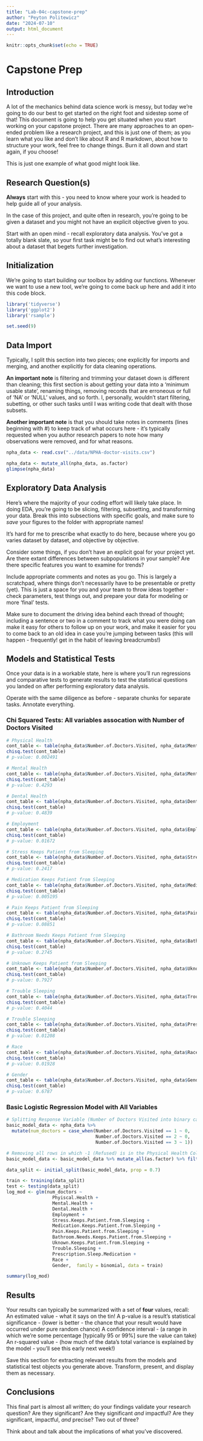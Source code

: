 ```yaml
---
title: "Lab-04c-capstone-prep"
author: "Peyton Politewicz"
date: "2024-07-10"
output: html_document
---
```


```r
knitr::opts_chunk$set(echo = TRUE)
```

# Capstone Prep

## Introduction

A lot of the mechanics behind data science work is messy, but today we're going to do our best to get started on the right foot and sidestep some of that! This document is going to help you get situated when you start working on your capstone project. There are many approaches to an open-ended problem like a research project, and this is just one of them; as you learn what you like and don't like about R and R markdown, about how to structure your work, feel free to change things. Burn it all down and start again, if you choose!

This is just one example of what good might look like.

## Research Question(s)

**Always** start with this - you need to know where your work is headed to help guide all of your analysis.

In the case of this project, and quite often in research, you're going to be given a dataset and you might not have an explicit objective given to you.

Start with an open mind - recall exploratory data analysis. You've got a totally blank slate, so your first task might be to find out what's interesting about a dataset that begets further investigation.

## Initialization

We're going to start building our toolbox by adding our functions. Whenever we want to use a new tool, we're going to come back up here and add it into this code block.

```r

library('tidyverse')
library('ggplot2')
library('rsample')

set.seed(9)

```

## Data Import

Typically, I split this section into two pieces; one explicitly for imports and merging,     and another explicitly for data cleaning operations.

**An important note** is filtering and trimming your dataset down is different than cleaning; this first section is about getting your data into a 'minimum usable state', renaming things, removing records that are erroneous or full of 'NA' or 'NULL' values, and so forth. I, personally, wouldn't start filtering, subetting, or other such tasks until I was writing code that dealt with those subsets.

**Another important note** is that you should take notes in comments (lines beginning with #) to keep track of what occurs here - it's typically requested when you author research papers to note how many observations were removed, and for what reasons.

```r

npha_data <- read.csv("../data/NPHA-doctor-visits.csv")
```


```r

npha_data <- mutate_all(npha_data, as.factor)
glimpse(npha_data)

```

## Exploratory Data Analysis

Here's where the majority of your coding effort will likely take place. In doing EDA, you're going to be slicing, filtering, subsetting, and transforming your data. Break this into subsections with specific goals, and make sure to *save* your figures to the folder with appropriate names!

It's hard for me to prescribe what exactly to do here, because where you go varies dataset by dataset, and objective by objective.

Consider some things, if you don't have an explicit goal for your project yet. Are there extant differences between subpopulations in your sample? Are there specific features you want to examine for trends?

Include appropriate comments and notes as you go. This is largely a scratchpad, where things don't necessarily have to be presentable or pretty (yet). This is just a space for you and your team to throw ideas together - check parameters, test things out, and prepare your data for modeling or more 'final' tests.

Make sure to document the driving idea behind each thread of thought; including a sentence or two in a comment to track what you were doing can make it easy for others to follow up on your work, and make it easier for you to come back to an old idea in case you're jumping between tasks (this will happen - frequently! get in the habit of leaving breadcrumbs!)

## Models and Statistical Tests

Once your data is in a workable state, here is where you'll run regressions and comparative tests to generate results to test the statistical questions you landed on after performing exploratory data analysis.

Operate with the same diligence as before - separate chunks for separate tasks. Annotate everything. 


### Chi Squared Tests: All variables assocation with Number of Doctors Visited
```r
# Physical Health
cont_table <- table(npha_data$Number.of.Doctors.Visited, npha_data$Mental.Health)
chisq.test(cont_table)
# p-value: 0.002491

# Mental Health
cont_table <- table(npha_data$Number.of.Doctors.Visited, npha_data$Mental.Health)
chisq.test(cont_table)
# p-value: 0.4293

# Dental Health
cont_table <- table(npha_data$Number.of.Doctors.Visited, npha_data$Dental.Health)
chisq.test(cont_table)
# p-value: 0.4839

# Employment
cont_table <- table(npha_data$Number.of.Doctors.Visited, npha_data$Employment)
chisq.test(cont_table)
# p-value: 0.01672

# Stress Keeps Patient from Sleeping
cont_table <- table(npha_data$Number.of.Doctors.Visited, npha_data$Stress.Keeps.Patient.from.Sleeping)
chisq.test(cont_table)
# p-value: 0.2417

# Medication Keeps Patient from Sleeping
cont_table <- table(npha_data$Number.of.Doctors.Visited, npha_data$Medication.Keeps.Patient.from.Sleeping)
chisq.test(cont_table)
# p-value: 0.005195

# Pain Keeps Patient from Sleeping
cont_table <- table(npha_data$Number.of.Doctors.Visited, npha_data$Pain.Keeps.Patient.from.Sleeping)
chisq.test(cont_table)
# p-value: 0.08851

# Bathroom Needs Keeps Patient from Sleeping
cont_table <- table(npha_data$Number.of.Doctors.Visited, npha_data$Bathroom.Needs.Patient.from.Sleeping)
chisq.test(cont_table)
# p-value: 0.2745

# Unknown Keeps Patient from Sleeping
cont_table <- table(npha_data$Number.of.Doctors.Visited, npha_data$Uknown.Keeps.Patient.from.Sleeping)
chisq.test(cont_table)
# p-value: 0.7927

# Trouble Sleeping
cont_table <- table(npha_data$Number.of.Doctors.Visited, npha_data$Trouble.Sleeping)
chisq.test(cont_table)
# p-value: 0.4044

# Trouble Sleeping
cont_table <- table(npha_data$Number.of.Doctors.Visited, npha_data$Prescription.Sleep.Medication)
chisq.test(cont_table)
# p-value: 0.01208

# Race
cont_table <- table(npha_data$Number.of.Doctors.Visited, npha_data$Race)
chisq.test(cont_table)
# p-value: 0.01928

# Gender
cont_table <- table(npha_data$Number.of.Doctors.Visited, npha_data$Gender)
chisq.test(cont_table)
# p-value: 0.6787
```


### Basic Logistic Regression Model with All Variables
```r
# Splitting Response Variable (Number of Doctors Visited into binary categories)
basic_model_data <- npha_data %>% 
  mutate(num_doctors = case_when(Number.of.Doctors.Visited == 1 ~ 0,
                                 Number.of.Doctors.Visited == 2 ~ 0,
                                 Number.of.Doctors.Visited == 3 ~ 1))

# Removing all rows in which -1 (Refused) is in the Physical Health Column
basic_model_data <- basic_model_data %>% mutate_all(as.factor) %>% filter(Phyiscal.Health != -1)

data_split <- initial_split(basic_model_data, prop = 0.7)

train <- training(data_split)
test <- testing(data_split)
log_mod <- glm(num_doctors ~
                 Phyiscal.Health + 
                 Mental.Health + 
                 Dental.Health + 
                 Employment +
                 Stress.Keeps.Patient.from.Sleeping +
                 Medication.Keeps.Patient.from.Sleeping +
                 Pain.Keeps.Patient.from.Sleeping +
                 Bathroom.Needs.Keeps.Patient.from.Sleeping +
                 Uknown.Keeps.Patient.from.Sleeping +
                 Trouble.Sleeping +
                 Prescription.Sleep.Medication + 
                 Race +
                 Gender,  family = binomial, data = train)

summary(log_mod)
```



## Results

Your results can typically be summarized with a set of **four** values, recall:
An estimated value - what it says on the tin!
A p-value is a result's statistical significance -  (lower is better - the chance that your result would have occurred under pure random chance)
A confidence interval - (a range in which we're some percentage [typically 95 or 99%] sure the value can take)
An r-squared value - (how much of the data's total variance is explained by the model - you'll see this early next week!)

Save this section for extracting relevant results from the models and statistical test objects you generate above. Transform, present, and display them as necessary.

## Conclusions

This final part is almost all written; do your findings validate your research question? Are they significant? Are they significant *and* impactful? Are they significant, impactful, *and* precise? Two out of three?

Think about and talk about the implications of what you've discovered.